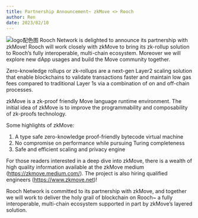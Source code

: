```yaml
---
title: Partnership Announcement~ zkMove <> Rooch
author: Ren
date: 2023/02/10
---
```

![logo配色图](https://user-images.githubusercontent.com/99104408/218180814-bc9e1a02-baee-42a4-bb46-46925f33f5bb.png)
Rooch Network is delighted to announce its partnership with zkMove! Rooch will work closely with zkMove to bring its zk-rollup solution to Rooch’s fully interoperable, multi-chain ecosystem. Moreover we will explore new dApp usages and build the Move community together.

Zero-knowledge rollups or zk-rollups are a next-gen Layer2 scaling solution that enable blockchains to validate transactions faster and maintain low gas fees compared to traditional Layer 1s via a combination of on and off-chain processes. 

zkMove is a zk-proof friendly Move language runtime environment. The initial idea of zkMove is to improve the programmability and composability of zk-proofs technology. 

Some highlights of zkMove: 
1. A type safe zero-knowledge proof-friendly bytecode virtual machine 
2. No compromise on performance while pursuing Turing completeness
3. Safe and efficient scaling and privacy engine

For those readers interested in a deep dive into zkMove, there is a wealth of high quality information available at the zkMove medium (https://zkmove.medium.com/). The project is also hiring qualified engineers (https://www.zkmove.net)!

Rooch Network is committed to its partnership with zkMove, and together we will work to deliver the holy grail of blockchain on Rooch~ a fully interoperable, multi-chain ecosystem supported in part by zkMove’s layered solution. 
